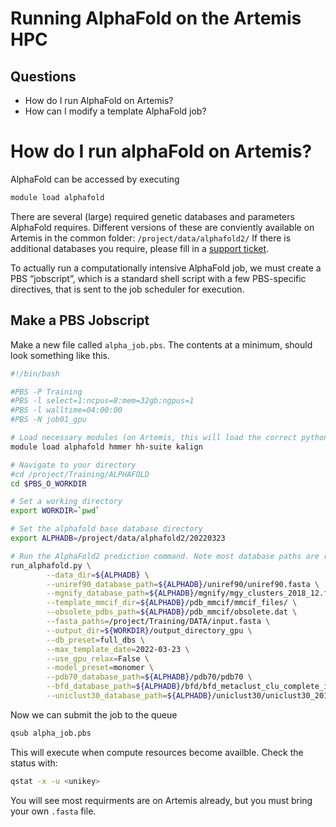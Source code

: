 # Running AlphaFold on the Artemis HPC

<div class="questions">

## Questions

- How do I run AlphaFold on Artemis?
- How can I modify a template AlphaFold job?
</div>


# How do I run alphaFold on Artemis?

AlphaFold can be accessed by executing
```bash
module load alphafold
```

There are several (large) required genetic databases and parameters AlphaFold requires. Different versions of these are conviently available on Artemis in the common folder: `/project/data/alphafold2/` 
If there is additional databases you require, please fill in a [support ticket](https://sydneyuni.service-now.com/sm?id=sc_cat_item&sys_id=1ab0bb626d2935008dd31a4dcf150a21&sysparm_category=56db92a0db1f73042d38cae43a961918).


To actually run a computationally intensive AlphaFold job, we must create a PBS "jobscript", which is a standard shell script with a few PBS-specific directives, that is sent to the job scheduler for execution. 

## Make a PBS Jobscript

Make a new file called `alpha_job.pbs`.
The contents at a minimum, should look something like this.

```bash
#!/bin/bash

#PBS -P Training
#PBS -l select=1:ncpus=8:mem=32gb:ngpus=1
#PBS -l walltime=04:00:00
#PBS -N job01_gpu

# Load necessary modules (on Artemis, this will load the correct python environment with AlphaFold installed)
module load alphafold hmmer hh-suite kalign

# Navigate to your directory 
#cd /project/Training/ALPHAFOLD
cd $PBS_O_WORKDIR

# Set a working directory
export WORKDIR=`pwd`

# Set the alphafold base database directory
export ALPHADB=/project/data/alphafold2/20220323

# Run the AlphaFold2 prediction command. Note most database paths are required
run_alphafold.py \
        --data_dir=${ALPHADB} \
        --uniref90_database_path=${ALPHADB}/uniref90/uniref90.fasta \
        --mgnify_database_path=${ALPHADB}/mgnify/mgy_clusters_2018_12.fa \
        --template_mmcif_dir=${ALPHADB}/pdb_mmcif/mmcif_files/ \
        --obsolete_pdbs_path=${ALPHADB}/pdb_mmcif/obsolete.dat \
        --fasta_paths=/project/Training/DATA/input.fasta \
        --output_dir=${WORKDIR}/output_directory_gpu \
        --db_preset=full_dbs \
        --max_template_date=2022-03-23 \
        --use_gpu_relax=False \
        --model_preset=monomer \
        --pdb70_database_path=${ALPHADB}/pdb70/pdb70 \
        --bfd_database_path=${ALPHADB}/bfd/bfd_metaclust_clu_complete_id30_c90_final_seq.sorted_opt \
        --uniclust30_database_path=${ALPHADB}/uniclust30/uniclust30_2018_08/uniclust30_2018_08
```

Now we can submit the job to the queue
```bash
qsub alpha_job.pbs
```

This will execute when compute resources become availble. Check the status with: 

```bash
qstat -x -u <unikey>
```

You will see most requirments are on Artemis already, but you must bring your own `.fasta` file.




